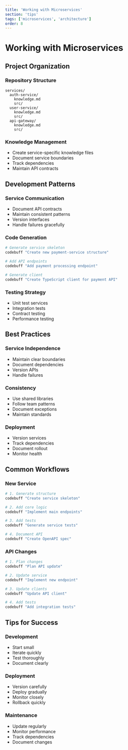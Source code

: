 ```yaml
---
title: 'Working with Microservices'
section: 'tips'
tags: ['microservices', 'architecture']
order: 8
---
```


# Working with Microservices

## Project Organization

### Repository Structure

```
services/
  auth-service/
    knowledge.md
    src/
  user-service/
    knowledge.md
    src/
  api-gateway/
    knowledge.md
    src/
```

### Knowledge Management

- Create service-specific knowledge files
- Document service boundaries
- Track dependencies
- Maintain API contracts

## Development Patterns

### Service Communication

- Document API contracts
- Maintain consistent patterns
- Version interfaces
- Handle failures gracefully

### Code Generation

```bash
# Generate service skeleton
codebuff "Create new payment-service structure"

# Add API endpoints
codebuff "Add payment processing endpoint"

# Generate client
codebuff "Create TypeScript client for payment API"
```

### Testing Strategy

- Unit test services
- Integration tests
- Contract testing
- Performance testing

## Best Practices

### Service Independence

- Maintain clear boundaries
- Document dependencies
- Version APIs
- Handle failures

### Consistency

- Use shared libraries
- Follow team patterns
- Document exceptions
- Maintain standards

### Deployment

- Version services
- Track dependencies
- Document rollout
- Monitor health

## Common Workflows

### New Service

```bash
# 1. Generate structure
codebuff "Create service skeleton"

# 2. Add core logic
codebuff "Implement main endpoints"

# 3. Add tests
codebuff "Generate service tests"

# 4. Document API
codebuff "Create OpenAPI spec"
```

### API Changes

```bash
# 1. Plan changes
codebuff "Plan API update"

# 2. Update service
codebuff "Implement new endpoint"

# 3. Update clients
codebuff "Update API client"

# 4. Add tests
codebuff "Add integration tests"
```

## Tips for Success

### Development

- Start small
- Iterate quickly
- Test thoroughly
- Document clearly

### Deployment

- Version carefully
- Deploy gradually
- Monitor closely
- Rollback quickly

### Maintenance

- Update regularly
- Monitor performance
- Track dependencies
- Document changes
